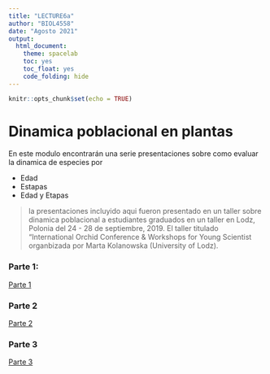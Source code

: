 ```yaml
---
title: "LECTURE6a"
author: "BIOL4558"
date: "Agosto 2021"
output: 
  html_document: 
    theme: spacelab
    toc: yes
    toc_float: yes
    code_folding: hide
---
```


```r
knitr::opts_chunk$set(echo = TRUE)
```



# Dinamica poblacional en plantas

En este modulo encontrarán una serie presentaciones sobre como evaluar la dinamica de especies por 

  - Edad
  - Estapas
  - Edad y Etapas
  
  
> la presentaciones incluyido aqui fueron presentado en un taller sobre dinamica poblacional a estudiantes graduados en un taller en Lodz, Polonia del 24 - 28 de septiembre, 2019. El taller titulado "International Orchid Conference & Workshops for Young Scientist organbizada por Marta Kolanowska (University of Lodz). 

### Parte 1:

[Parte 1](POP_DYN _PDF_Workshops/Population_Dynamics.pdf)

### Parte 2

[Parte 2](POP_DYN _PDF_Workshops/Population_Dynamics_2.pdf)

### Parte 3

[Parte 3](POP_DYN _PDF_Workshops/Population_Dynamics_3.pdf)

